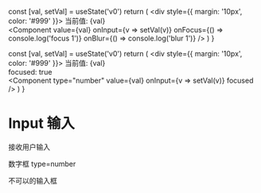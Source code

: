   const [val, setVal] = useState('v0')
  return (
    <div style={{ margin: '10px', color: '#999' }}>
      当前值: {val} 
      <br/>
      <Component
        value={val} 
        onInput={v => setVal(v)} 
        onFocus={() => console.log('focus 1')} 
        onBlur={() => console.log('blur 1')} />
    </div>
  )
}


  const [val, setVal] = useState('v0')
  return (
    <div style={{ margin: '10px', color: '#999' }}>
      当前值: {val} 
      <br/>
      focused: true
      <br/>
      <Component type="number" value={val} onInput={v => setVal(v)} focused />
    </div>
  )
}

# Input 输入

<InputBox />

接收用户输入

<InputBox2 />

数字框 type=number

<Component disabled value="disabled" />

不可以的输入框
